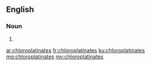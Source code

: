 ==English==

===Noun===
{{head|en|noun plural form}}

# {{plural of|chloroplatinate|lang=en}}

[[ar:chloroplatinates]]
[[fr:chloroplatinates]]
[[ku:chloroplatinates]]
[[mg:chloroplatinates]]
[[my:chloroplatinates]]